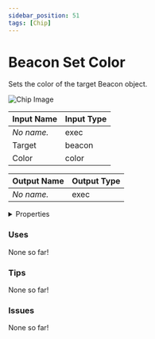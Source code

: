 ```yaml
---
sidebar_position: 51
tags: [Chip]
---
```


# Beacon Set Color

Sets the color of the target Beacon object.



![Chip Image](/svg/6e01d9d9-fd3d-4248-b954-df283ceb1316.svg)

| Input Name | Input Type |
|-----------|-----------|
| *No name.* | exec |
| Target | beacon |
| Color | color |

| Output Name | Output Type |
|-----------|-----------|
| *No name.* | exec |


<details>
  <summary>Properties</summary>
  <div>
    <div>
    <table>
      <thead>
        <tr>
          <th>Is beta required?</th>
          <th>❌</th>
        </tr>
        <tr>
          <th>Is this chip a trolling risk?</th>
          <th>❌</th>
        </tr>
        <tr>
          <th>Chip UUPD</th>
          <th>._uuid</th>
        </tr>
      </thead>
    </table>
    </div>
  </div>
</details>

### Uses

None so far!

### Tips

None so far!

### Issues

None so far!